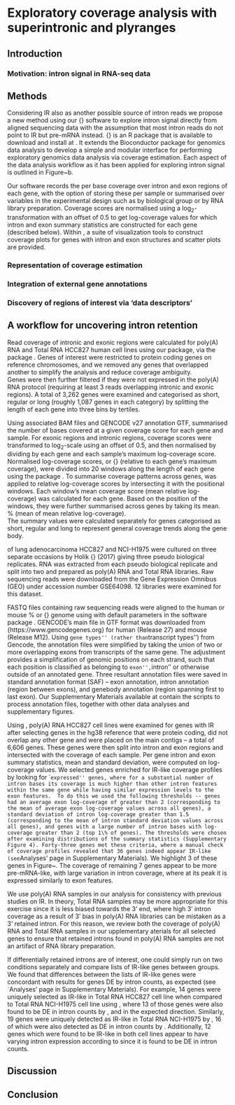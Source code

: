 # Exploratory coverage analysis with superintronic and plyranges {#ch:intron}

## Introduction

### Motivation: intron signal in RNA-seq data


## Methods

Considering IR also as another possible source of intron reads we propose a new method using our {\it superintronic} software to explore intron signal directly from aligned sequencing data with the assumption that most intron reads do not point to IR but pre-mRNA instead. 
{\it Superintronic} is an R package that is available to download and install at \href{https://github.com/sa-lee/superintronic}{https://github.com/sa-lee/superintronic}. 
It extends the \textit{plyranges} Bioconductor package \citep{Lee2019plyranges} for genomics data analysis to develop a simple and modular interface for performing exploratory  genomics data analysis via coverage estimation. 
Each aspect of the \textit{superintronic} data analysis workflow as it has been applied for exploring intron signal is outlined in Figure~\ref{fig:workflows}b. 

Our software records the per base coverage over intron and exon regions of each gene, with the option of storing these per sample or summarised over variables in the experimental design such as by biological group or by RNA library preparation. 
Coverage scores are normalised using a log$_2$-transformation with an offset of 0.5 to get log-coverage values for which intron and exon summary statistics are constructed for each gene (described below).
Within \textit{superintronic}, a suite of visualization tools to construct coverage plots for genes with intron and exon structures and scatter plots are provided. 

### Representation of coverage estimation


### Integration of external gene annotations


### Discovery of regions of interest via 'data descriptors'



## A workflow for uncovering intron retention


Read coverage of intronic and exonic regions were calculated for poly(A) RNA and Total RNA HCC827 human cell lines using our \textit{superintronic} package, via the \textit{Rsamtools} package \cite{rsamtools,GenomicRanges}.
Genes of interest were restricted to protein coding genes on reference chromosomes, and we removed any genes that overlapped another to simplify the analysis and reduce coverage ambiguity.  
Genes were then further filtered if they were not expressed in the poly(A) RNA protocol (requiring at least 3 reads overlapping intronic and exonic regions). 
A total of 3,262 genes were examined and categorised as short, regular or long (roughly 1,087 genes in each category) by splitting the length of each gene into three bins by tertiles. 

Using associated BAM files and GENCODE v27 annotation GTF, \textit{superintronic} summarised the number of bases covered at a given coverage score for each gene and sample.
For exonic regions and intronic regions, coverage scores were transformed to log$_2$-scale using an offset of 0.5, and then normalised by dividing by each gene and each sample's maximum log-coverage score.
Normalised log-coverage scores, or {\it relative log-coverage} (relative to each gene's maximum coverage), were divided into 20 windows along the length of each gene using the \textit{GenomicRanges} package \cite{GenomicRanges}.
To summarise coverage patterns across genes, \textit{plyranges} \cite{Lee2019plyranges} was applied to relative log-coverage scores by intersecting it with the positional windows.
Each window's mean coverage score (mean relative log-coverage) was calculated for each gene.
Based on the position of the windows, they were further summarised across genes by taking its mean. % (mean of mean relative log-coverage).  
The summary values were calculated separately for genes categorised as short, regular and long to represent general coverage trends along the gene body.

\textit{Human cell lines} of lung adenocarcinoma HCC827 and NCI-H1975 were cultured on three
separate occasions by Holik {\it et al.} (2017) \cite{Holik:NAR:2017} giving three pseudo biological replicates. 
RNA was extracted from each pseudo biological replicate and split into two and prepared as poly(A) RNA and Total RNA libraries.
Raw sequencing reads were downloaded from the Gene Expression Omnibus (GEO) \citep{GEO:2013} under accession number GSE64098.
12 libraries were examined for this dataset. 

FASTQ files containing raw sequencing reads were aligned to the human \textit{hg38} or mouse \textit{mm10}
% or {\color{blue}{zebrafish \textit{GRCz11}}} 
genome using \textit{subjunc} \citep{Liao:NAR:2013} with default parameters in the \textit{Rsubread} software package \citep{Rsubread:2019}. 
GENCODE's main \textit{Comprehensive gene annotation} file in GTF format was downloaded from {https://www.gencodegenes.org} for human (Release 27) and mouse (Release M12). 
Using ``gene types'' (rather than ``transcript types'') from Gencode, the annotation files were simplified by taking the union of two or more overlapping exons from transcripts of the same gene.
The adjustment provides a simplification of genomic positions on each strand, such that each position is classified as belonging to ``exon'', ``intron'' or otherwise outside of an annotated gene.
Three resultant annotation files were saved in standard annotation format (SAF) -- exon annotation, intron annotation (region between exons), and genebody annotation (region spanning first to last exon).
Our Supplementary Materials available at \href{https://github.com/charitylaw/Intron-reads}{https://github.com/charitylaw/Intron-reads} contain the scripts to process annotation files, together with other data analyses and supplementary figures. 





\subsection{\textit{Superintronic} finds genes with IR-like coverage profiles in human cell lines}

\begin{figure*}[!tpb]
\centerline{\includegraphics[width=\textwidth]{coverage-si-hits.pdf}}
\caption{{\it Superintronic} selects genes with IR-like coverage profiles in poly(A) RNA HCC827 cell lines. Genes (a) PSMB7, (b) EIF2S3, and (c) ARGLU1 are highlighted out of 43 genes selected. Whilst the analysis was carried out on poly(A) RNA libraries, coverage is shown for both poly(A) RNA HCC827 (top) and Total RNA HCC827 (bottom) samples to ensure that results are not an artifact of RNA library preparation. Coverage is oriented from 5' to 3', with exon regions coloured green and intron regions coloured orange.
}\label{fig:ir}
\end{figure*}


Using \textit{superintronic}, poly(A) RNA HCC827 cell lines were examined for genes with IR  after selecting genes in the hg38 reference that were protein coding, did not overlap any other gene and were placed on the main contigs -- a total of 6,606 genes. 
These genes were then split into intron and exon regions and intersected with the coverage of each sample. 
Per gene intron and exon summary statistics, mean and standard deviation, were computed on log-coverage values. 
We selected genes enriched for IR-like coverage profiles by looking for ``expressed'' genes, where for a substantial number of intron bases its coverage is much higher than other intron features within the same gene while having similar expression levels to the exon features. 
To do this we used the following thresholds -- genes had an average exon log-coverage of greater than 2 (corresponding to the mean of average exon log-coverage values across all genes), a standard deviation of intron log-coverage greater than 1.5 (corresponding to the mean of intron standard deviation values across all genes), and genes with a large number of intron bases with log-coverage greater than 2 (top 1\% of genes).
The thresholds were chosen after examining distributions of the summary statistics (Supplementary Figure 4).
Forty-three genes met these criteria, where a manual check of coverage profiles revealed that 36 genes indeed appear IR-like (see `Analyses' page in Supplementary Materials).
We highlight 3 of these genes in Figure~\ref{fig:ir}.
The coverage of remaining 7 genes appear to be more pre-mRNA-like, with large 
variation in intron coverage, where at its peak it is expressed similarly to exon features. 

We use poly(A) RNA samples in our analysis for consistency with previous studies on IR.
In theory, Total RNA samples may be more appropriate for this exercise since it is less biased towards the 3' end, where high 3' intron coverage as a result of 3' bias in poly(A) RNA libraries can be mistaken as a 3' retained intron. 
For this reason, we review both the coverage of poly(A) RNA and Total RNA samples in  our \textcolor{red}{S}upplementary \textcolor{red}{M}aterials for all selected genes to ensure that retained introns found in poly(A) RNA samples are not an artifact of RNA library preparation. 

If differentially retained introns are of interest, one could simply run \textit{superintronic} on two conditions separately and compare lists of IR-like genes between groups.
We found that differences between the lists of IR-like genes were concordant with \textit{index} results for genes DE by intron counts, as expected (see `Analyses' page in Supplementary Materials).
For example, 14 genes were uniquely selected as IR-like in Total RNA HCC827 cell line when compared to Total RNA NCI-H1975 cell line using \textit{superintronic}, where 13 of those genes were also found to be DE in intron counts by \textit{index}, and in the expected direction.
Similarly, 19 genes were uniquely detected as IR-like in Total RNA NCI-H1975 by \textit{superintronic}, 16 of which were also detected as DE in intron counts by \textit{index}.
Additionally, 12 genes which were found to be IR-like in both cell lines appear to have varying intron expression according to \textit{index} since it is found to be DE in intron counts. 

\textcolor{red}{
Whilst genes that are uniquely IR-like were concordant with directional changes in intron counts, we did not find that IR-like genes played a large part in \textit{index} gene categorisation.
This was mostly expected since thousands of genes were detected as significantly DE by \textit{index} and a relatively small number of genes were detected as IR-like by \textit{superintronic}.
Specifically, IR-like genes did not overlap with one particular \textit{index} category (see `Analyses' page in Supplementary Materials).
Of genes that are classified as intron+ or intron-, only 3 out of 1,006 genes were also detected by \textit{superintronic} as IR-like.
In the ``mixed'' category, 2 out of 54 genes were also detected as IR-like.
}

## Discussion

## Conclusion


<!-- ## Data -->

<!-- We will use data from 12 samples from the human cell line mixture RNA-seq -->
<!-- data. There are three biological replicates across two library preparation kits, -->
<!-- a polyA kit and a total RNA kit. The BAM files have been previously aligned -->
<!-- with subread using the hg20 reference genome.  -->

<!-- ```{r prepare-design, echo= FALSE} -->
<!-- design <- readRDS(here("data", "superintronic", "design.rds")) -->
<!-- ``` -->


<!-- ## `superintronic` analysis -->

<!-- A superintronic analysis consists of four steps: -->
<!-- 1. Preparing the annotation and extract exonic/intronic parts -->
<!-- 2. Computing coverage over regions of interest -->
<!-- 3. Summarising coverage over regions of interest -->
<!-- 4. Visualising the results -->

<!-- Steps 1 and 2. are performed in the `scripts/run_coverage.R` -->

<!-- ### Preparing GFF/GTF files -->

<!-- ```{r gff} -->
<!-- library(superintronic) -->
<!-- parts <- readRDS(here::here("data", "complete-annotation.rds")) -->
<!-- parts -->
<!-- ``` -->

<!-- These can be interrogated as desired, but for our purposes we will keep -->
<!-- genes that are protein coding, on main chromosomes but not mitochondrial  -->
<!-- genome, and do not overlap any other genes and have more than one exon. -->

<!-- ```{r default-filter, echo = FALSE} -->
<!-- parts_sub <- readRDS(here::here("data", "filtered-annotation.rds")) -->
<!-- parts_sub -->
<!-- ``` -->


<!-- ## Coverage over intronic/exonic regions -->

<!-- Now all the ingredients are in place to merge the coverage scores -->
<!-- to our prepared annotation with `join_parts()`. This again -->
<!-- returns a GRanges object, restricted to the intersection of the  -->
<!-- coverage ranges with intron/exon ranges. Additional columns are added -->
<!-- corresponding to the properties of the intron/exon. -->


<!-- ```{r, load-features, echo = FALSE } -->
<!-- cvg_over_features <- readRDS(here::here("data", "parts-coverage.rds")) -->
<!-- ``` -->

<!-- Now we will compute summaries for each cell line and kit to detect IR  -->
<!-- genes. This consists of three steps -->

<!-- 1. Computing the average log-coverage over all exon/intron features: -->

<!-- ```{r rangenostics-01} -->
<!-- # compute intron/exon features -->
<!-- cvg_over_features <- cvg_over_features %>%  -->
<!--   mutate(log_score = log2(score + 0.5))   -->

<!-- cvg_by_features <- cvg_over_features %>%  -->
<!--   group_by(Kit, CellLine, gene_id, feature_type) -->
<!-- E_vals <- cvg_by_features %>%  -->
<!--   summarise(mn = Hmisc::wtd.mean(log_score, width), -->
<!--             sd = sqrt(Hmisc::wtd.var(log_score, width)), -->
<!--             raw_mn = Hmisc::wtd.mean(score, width), -->
<!--             score = score, -->
<!--             n_bases = width, -->
<!--             start = min(start), -->
<!--             end = max(end), -->
<!--             seqnames = unlist(unique(seqnames)), -->
<!--             strand = unlist(unique(feature_strand))) %>%  -->
<!--   makeGRangesFromDataFrame(keep.extra.columns = TRUE) -->
<!-- ``` -->


<!-- 2. For exon features computing the mean and variance of average log-coverage  -->
<!--    over all genes (lumpiness). -->

<!-- ```{r rangenostics-02} -->
<!-- lumpy <- E_vals %>%  -->
<!--   filter(sd > 0, feature_type == "exon") %>%  -->
<!--   group_by(Kit, CellLine) %>%  -->
<!--   summarise( -->
<!--     E_mu = mean(mn), -->
<!--     E_sd = mean(sd), -->
<!--     E_raw = mean(raw_mn) -->
<!-- ) -->
<!-- lumpy  -->
<!-- mcols(E_vals) <- cbind(mcols(E_vals), -->
<!--                        lumpy[match(paste0(E_vals$Kit, E_vals$CellLine),  -->
<!--                                    paste0(lumpy$Kit, lumpy$CellLine)), -c(1,2)]) -->
<!-- E_vals <- E_vals %>%  -->
<!--   mutate( -->
<!--     n_bases_E_raw = sum(n_bases[score > E_raw]), -->
<!--   )  -->
<!-- ``` -->


<!-- 3. Compute the average number of bases with a  -->
<!--    log-coverage score above the E values defined above. We have also computed -->
<!--    a smooth between over the intron/exon feature standard deviation against -->
<!--    the average for visualisation purposes. -->

<!-- ```{r rangenostics-03} -->
<!-- rango <- E_vals %>%  -->
<!--   plyranges::select(-n_bases, -score, -seqnames, -start, -end, -width, -strand,  -->
<!--          .drop_ranges = TRUE) %>%  -->
<!--   dplyr::as_tibble() %>%  -->
<!--   group_by(Kit, CellLine, feature_type) %>%  -->
<!--   tidyr::nest() %>%  -->
<!--   mutate( -->
<!--     smooth = lapply(data, function(x) { -->
<!--       mgcv::gam(sd ~ s(mn), data = x) -->
<!--       }), -->
<!--     augment = lapply(smooth, broom::augment), -->
<!--   ) %>%  -->
<!--   tidyr::unnest(data, augment) %>%  -->
<!--   dplyr::select(-dplyr::ends_with("1"), -.sigma) -->
<!-- ``` -->

<!-- 4. Plot the results. -->

<!-- We get very similar results to a `voom` plot in a standard limma analysis. We -->
<!-- have also overlaid on the E_mu and E_sigma values as potential cut-offs for -->
<!-- each feature.  -->

<!-- ```{r voom-like-plot} -->
<!-- # rangenostics feature_average vs feature_sd coloured by n of bases above -->
<!-- # average raw exon coverage -->
<!-- library(ggplot2) -->
<!-- voom_plot <- function(.x, .y) { -->
<!--   p <- ggplot(data = .x, aes(x = mn, y = sd)) + -->
<!--     geom_point() + -->
<!--     geom_line(aes(y = .fitted), colour = "blue") + -->
<!--     geom_vline(aes(xintercept = E_mu),  -->
<!--                data  = dplyr::distinct(.x, feature_type, E_mu)) + -->
<!--     geom_hline(aes(yintercept = E_sd), -->
<!--                data = dplyr::distinct(.x, feature_type, E_sd)) + -->
<!--     facet_wrap(~feature_type) + -->
<!--     labs( -->
<!--          subtitle = paste(.y$Kit, .y$CellLine), -->
<!--          x = "mean log-coverage", -->
<!--          y = "sd log-covreage" -->
<!--     ) -->
<!--   fname <- here::here("img",  -->
<!--                       paste0(.y$Kit, "-", .y$CellLine,  -->
<!--                              "voom-like-plot.png") -->
<!--   ) -->
<!--   ggsave(fname, p) -->
<!-- } -->
<!-- rango %>%  -->
<!--   group_by(Kit, CellLine) %>%  -->
<!--   dplyr::group_walk(voom_plot) -->
<!-- ``` -->

<!-- We also plot pairs of summary values for each feature in a scatter plot matrix -->
<!-- (using a hexbin scatter plot). Again we get similar results to the plots -->
<!-- produced by a DE analysis from InDeX. -->

<!-- ```{r rangenostics-pairs} -->
<!-- all_features <- tidyr::gather(rango, "key", "value",  -->
<!--                               -Kit, -CellLine, -gene_id, -feature_type,  -->
<!--                               -E_mu, -E_sd, -E_raw) %>%  -->
<!--   mutate(var = paste0(feature_type, "_", key)) %>%  -->
<!--   plyranges::select(-feature_type, -key) %>%  -->
<!--   arrange(gene_id) %>%  -->
<!--   tidyr::spread(var, value) -->
<!-- pairs_plot <- function(.x, .y) { -->
<!--   sub <- plyranges::select(.x,  -->
<!--                            exon_mn,  -->
<!--                            intron_mn,  -->
<!--                            intron_sd,  -->
<!--                            bases_above = intron_n_bases_E_raw) -->
<!--   fname <- here::here("img",  -->
<!--                       paste0(.y$Kit, "-", .y$CellLine,  -->
<!--                              "-pairs-plot.png") -->
<!--   ) -->

<!--   p <- GGally::ggpairs(sub, columns = 1:4, lower = list(continuous = hex)) -->
<!--   ggsave(fname, p) -->
<!-- } -->
<!-- all_features %>%  -->
<!--   group_by(Kit, CellLine) %>%  -->
<!--   dplyr::group_walk(pairs_plot) -->


<!-- ``` -->

<!-- 5. Decide on cut-off over each feature. It appears that choosing genes -->
<!-- with high intron feature standard deviations, and with number of bases above -->
<!-- E_mu in the 99th percentile discriminates intron retention features well. -->

<!-- ```{r rangenositcs-hits} -->
<!-- hits <- all_features %>%  -->
<!--   group_by(Kit, CellLine) %>%  -->
<!--   filter(exon_mn > E_mu,  -->
<!--          intron_sd > E_sd,  -->
<!--          intron_n_bases_E_raw > quantile(intron_n_bases_E_raw, 0.99))   -->

<!-- dplyr::count(hits) -->
<!-- ``` -->

<!-- 6. We can also look at overlaps between sets using an UpSet plot: -->

<!-- ```{r, echo  = FALSE} -->
<!-- sets <- hits %>%  -->
<!--   dplyr::distinct(gene_id) %>% -->
<!--   arrange(gene_id) %>%  -->
<!--   mutate(value = 1L, var = paste(CellLine, Kit)) %>%  -->
<!--   ungroup() %>%   -->
<!--   plyranges::select(gene_id, var, value) %>%  -->
<!--   tidyr::spread(var, value) %>%  -->
<!--   dplyr::mutate_at(2:5, .funs = ~ dplyr::if_else(is.na(.), 0L, .))  -->
<!-- sets <- as.data.frame(sets) -->
<!-- library(UpSetR) -->
<!-- pdf(here::here("img", "olaps-superintronic-hits.pdf")) -->
<!-- upset(sets) -->
<!-- dev.off() -->
<!-- ``` -->
